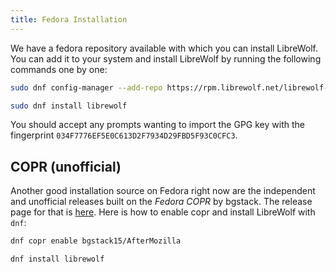 ```yaml
---
title: Fedora Installation
---
```



<InstallationHeader />

We have a fedora repository available with which you can install LibreWolf. You
can add it to your system and install LibreWolf by running the following
commands one by one:

```bash
sudo dnf config-manager --add-repo https://rpm.librewolf.net/librewolf-repo.repo

sudo dnf install librewolf
```

You should accept any prompts wanting to import the GPG key with the fingerprint
`034F7776EF5E0C613D2F7934D29FBD5F93C0CFC3`.

## COPR (unofficial)

Another good installation source on Fedora right now are the independent and
unofficial releases built on the _Fedora COPR_ by bgstack. The release page for
that is [here](https://copr.fedorainfracloud.org/coprs/bgstack15/AfterMozilla/).
Here is how to enable copr and install LibreWolf with `dnf`:

```bash
dnf copr enable bgstack15/AfterMozilla

dnf install librewolf
```
